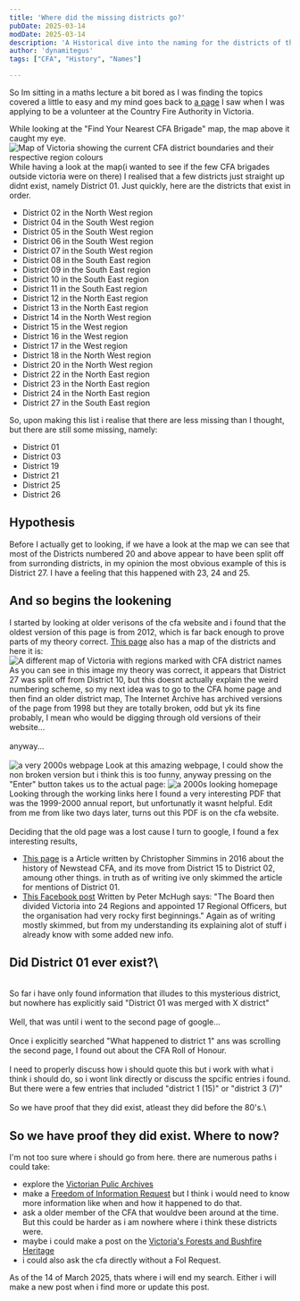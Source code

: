 ```yaml
---
title: 'Where did the missing districts go?'
pubDate: 2025-03-14
modDate: 2025-03-14
description: 'A Historical dive into the naming for the districts of the CFA.'
author: 'dynamitegus'
tags: ["CFA", "History", "Names"]

---
```


So Im sitting in a maths lecture a bit bored as I was finding the topics covered a little to easy and my mind goes back to [a page](https://www.cfa.vic.gov.au/contact) I saw when I was applying to be a volunteer at the Country Fire Authority in Victoria.

While looking at the "Find Your Nearest CFA Brigade" map, the map above it caught my eye.
<Image alt="Map of Victoria showing the current CFA district boundaries and their respective region colours" src={cfadistrictmap} class="rounded-xl m-4" />
While having a look at the map(i wanted to see if the few CFA brigades outside victoria were on there) I realised that a few districts just straight up didnt exist, namely District 01. Just quickly, here are the districts that exist in order.


- District 02 in the <span class="text-yellow">North West region</span>
- District 04 in the <span class="text-mauve">South West  region</span>
- District 05 in the <span class="text-mauve">South West  region</span>
- District 06 in the <span class="text-mauve">South West  region</span>
- District 07 in the <span class="text-mauve">South West  region</span>
- District 08 in the <span class="text-peach">South East  region</span>
- District 09 in the <span class="text-peach">South East  region</span>
- District 10 in the <span class="text-peach">South East  region</span>
- District 11 in the <span class="text-peach">South East  region</span>
- District 12 in the <span class="text-red">North East    region</span>
- District 13 in the <span class="text-red">North East    region</span>
- District 14 in the <span class="text-yellow">North West region</span>
- District 15 in the <span class="text-sky">West          region</span>
- District 16 in the <span class="text-sky">West          region</span>
- District 17 in the <span class="text-sky">West          region</span>
- District 18 in the <span class="text-yellow">North West region</span>
- District 20 in the <span class="text-yellow">North West region</span>
- District 22 in the <span class="text-red">North East    region</span>
- District 23 in the <span class="text-red">North East    region</span>
- District 24 in the <span class="text-red">North East    region</span>
- District 27 in the <span class="text-peach">South East  region</span>

So, upon making this list i realise that there are less missing than I thought, but there are still some missing, namely:

- District 01
- District 03
- District 19
- District 21
- District 25
- District 26

## Hypothesis
Before I actually get to looking, if we have a look at the map we can see that most of the Districts numbered 20 and above appear to have been split off from surronding districts, in my opinion the most obvious example of this is District 27. I have a feeling that this happened with 23, 24 and 25.
## And so begins the lookening
I started by looking at older verisons of the cfa website and i found that the oldest version of this page is from 2012, which is far back enough to prove parts of my theory correct. [This page](https://web.archive.org/web/20121127203225/http://www.cfa.vic.gov.au/contact/) also has a map of the districts and here it is:
<Image alt="A different map of Victoria with regions marked with CFA district names" src={cfadistrictmap2} class="rounded-xl m-4"/>
As you can see in this image my theory was correct, it appears that District 27 was split off from District 10, but this doesnt actually explain the weird numbering scheme, so my next idea was to go to the CFA home page and then find an older district map, The Internet Archive has archived versions of the page from 1998 but they are totally broken, odd but yk its fine probably, I mean who would be digging through old versions of their website...\
\
anyway...\
\
<Image alt="a very 2000s webpage" src={cfa02032000page} class="rounded-xl m-4" />
Look at this amazing webpage, I could show the non broken version but i think this is too funny, anyway pressing on the "Enter" button takes us to the actual page:
<Image alt="a 2000s looking homepage" src={cfamainpage2000} class="rounded-xl m-4"/>
Looking through the working links here I found a very interesting PDF that was the 1999-2000 annual report, but unfortunatly it wasnt helpful. Edit from me from like two days later, turns out this PDF is on the cfa website.\
\
Deciding that the old page was a lost cause I turn to google, I found a fex interesting results,
- [This page](https://news.cfa.vic.gov.au/news/groups-a-long-and-winding-road) is a Article written by Christopher Simmins in 2016 about the history of Newstead CFA, and its move from District 15 to District 02, amoung other things. in truth as of writing ive only skimmed the article for mentions of District 01.
- [This Facebook post](https://www.facebook.com/groups/forestcommisionheritage/posts/7031714223521534/) Written by Peter McHugh says: "The Board then divided Victoria into 24 Regions and appointed 17 Regional Officers, but the organisation had very rocky first beginnings." Again as of writing mostly skimmed, but from my understanding its explaining alot of stuff i already know with some added new info.

## Did District 01 ever exist?\
\
So far i have only found information that illudes to this mysterious district, but nowhere has explicitly said "District 01 was merged with X district"\
\
Well, that was until i went to the second page of google...\
\
Once i explicitly searched "What happened to district 1" ans was scrolling the second page, I found out about the CFA Roll of Honour.\
\
I need to properly discuss how i should quote this but i work with what i think i should do, so i wont link directly or discuss the spcific entries i found.\
But there were a few entries that included "district 1 (15)" or "district 3 (7)"\
\
So we have proof that they did exist, atleast they did before the 80's.\


## So we have proof they did exist. Where to now?
I'm not too sure where i should go from here. there are numerous paths i could take:
- explore the [Victorian Pulic Archives](https://prov.vic.gov.au/)
- make a [Freedom of Information Request](https://www.cfa.vic.gov.au/about-us/your-cfa/governance-and-regulations/freedom-of-information) but I think i would need to know more information like when and how it happened to do that.
- ask a older member of the CFA that wouldve been around at the time. But this could be harder as i am nowhere where i think these districts were.
- maybe i could make a post on the [Victoria's Forests and Bushfire Heritage](https://www.facebook.com/groups/forestcommisionheritage)
- i could also ask the cfa directly without a FoI Request.

As of the 14 of March 2025, thats where i will end my search. Either i will make a new post when i find more or update this post.